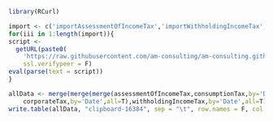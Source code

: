 ```r
library(RCurl)
```

```r
import <- c('importAssessmentOfIncomeTax','importWithholdingIncomeTax','importCorporateTax','importConsumptionTax')
for(iii in 1:length(import)){
script <-
  getURL(paste0(
    'https://raw.githubusercontent.com/am-consulting/am-consulting.github.io/master/',import[iii],'.r'),
    ssl.verifypeer = F)
eval(parse(text = script))
}
```

```r
allData <- merge(merge(merge(assessmentOfIncomeTax,consumptionTax,by='Date',all=T),
    corporateTax,by='Date',all=T),withholdingIncomeTax,by='Date',all=T)
write.table(allData, "clipboard-16384", sep = "\t", row.names = F, col.names = T, quote = F)
```
